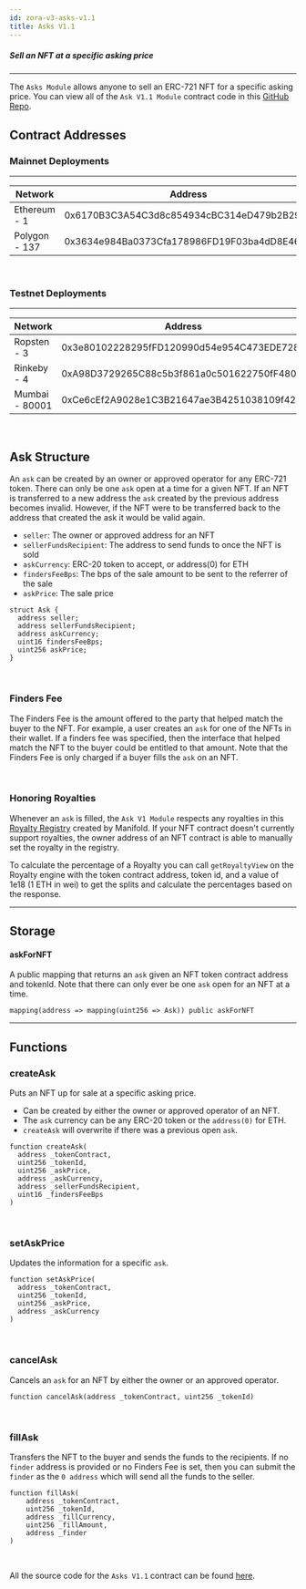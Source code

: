 ```yaml
---
id: zora-v3-asks-v1.1
title: Asks V1.1
---
```


##### Sell an NFT at a specific asking price

---
The `Asks Module` allows anyone to sell an ERC-721 NFT for a specific asking price. 
You can view all of the `Ask V1.1 Module` contract code in this [GitHub Repo](https://github.com/ourzora/v3/blob/main/contracts/modules/Asks/V1.1/AsksV1_1.sol).

## Contract Addresses

### Mainnet Deployments
---
| **Network**       | **Address**                                |
| ----------------- | ------------------------------------------ |
| Ethereum - 1      | 0x6170B3C3A54C3d8c854934cBC314eD479b2B29A3 |
| Polygon - 137     | 0x3634e984Ba0373Cfa178986FD19F03ba4dD8E469 |

<br/> 

### Testnet Deployments
---
| **Network**       | **Address**                                |
| ----------------- | ------------------------------------------ |
| Ropsten - 3       | 0x3e80102228295fFD120990d54e954C473EDE7280 |
| Rinkeby - 4       | 0xA98D3729265C88c5b3f861a0c501622750fF4806 |
| Mumbai - 80001    | 0xCe6cEf2A9028e1C3B21647ae3B4251038109f42a |

<br/>

## Ask Structure
An `ask` can be created by an owner or approved operator for any ERC-721 token.
There can only be one `ask` open at a time for a given NFT.
If an NFT is transferred to a new address the `ask` created by the previous address becomes invalid.
However, if the NFT were to be transferred back to the address that created the ask it would be valid again. 


* `seller`: The owner or approved address for an NFT
* `sellerFundsRecipient`: The address to send funds to once the NFT is sold
* `askCurrency`: ERC-20 token to accept, or address(0) for ETH
* `findersFeeBps`: The bps of the sale amount to be sent to the referrer of the sale
* `askPrice`: The sale price

```
struct Ask {
  address seller;
  address sellerFundsRecipient; 
  address askCurrency;
  uint16 findersFeeBps;
  uint256 askPrice;
}
```

<br/> 

### Finders Fee

The Finders Fee is the amount offered to the party that helped match the buyer to the NFT.
For example, a user creates an `ask` for one of the NFTs in their wallet. 
If a finders fee was specified, then the interface that helped match the NFT to the buyer could be entitled to that amount.
Note that the Finders Fee is only charged if a buyer fills the `ask` on an NFT.

<br/> 

### Honoring Royalties
Whenever an `ask` is filled, the `Ask V1 Module` respects any royalties in this [Royalty Registry](https://royaltyregistry.xyz/lookup) created by Manifold.
If your NFT contract doesn't currently support royalties, the owner address of an NFT contract is able to manually set the royalty in the registry.

To calculate the percentage of a Royalty you can call `getRoyaltyView` on the Royalty engine with the token contract address, token id, and a value of 1e18 (1 ETH in wei) to get the splits and calculate the percentages based on the response.
<br/> 

---

## Storage

#### askForNFT
A public mapping that returns an `ask` given an NFT token contract address and tokenId. 
Note that there can only ever be one `ask` open for an NFT at a time.

`mapping(address => mapping(uint256 => Ask)) public askForNFT`

--- 

## Functions

### createAsk 
Puts an NFT up for sale at a specific asking price. 
- Can be created by either the owner or approved operator of an NFT.
- The `ask` currency can be any ERC-20 token or the `address(0)` for ETH.
- `createAsk` will overwrite if there was a previous open `ask`.
```
function createAsk(
  address _tokenContract,
  uint256 _tokenId,
  uint256 _askPrice,
  address _askCurrency,
  address _sellerFundsRecipient,
  uint16 _findersFeeBps
)
```

<br/>

### setAskPrice
Updates the information for a specific `ask`.
```
function setAskPrice(
  address _tokenContract,
  uint256 _tokenId,
  uint256 _askPrice,
  address _askCurrency
) 
```

<br/>

### cancelAsk
Cancels an `ask` for an NFT by either the owner or an approved operator.
```
function cancelAsk(address _tokenContract, uint256 _tokenId)
```

<br/>

### fillAsk 
Transfers the NFT to the buyer and sends the funds to the recipients. 
If no `finder` address is provided or no Finders Fee is set, then you can submit the `finder` as the `0 address` which will send all the funds to the seller.
```
function fillAsk(
    address _tokenContract,
    uint256 _tokenId,
    address _fillCurrency,
    uint256 _fillAmount,
    address _finder
) 
```
<br/>

All the source code for the `Asks V1.1` contract can be found [here](https://github.com/ourzora/v3/blob/main/contracts/modules/Asks/V1.1/AsksV1_1.sol).